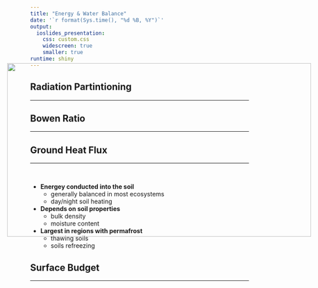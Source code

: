 ```yaml
---
title: "Energy & Water Balance"
date: '`r format(Sys.time(), "%d %B, %Y")`'
output: 
  ioslides_presentation:
    css: custom.css
    widescreen: true
    smaller: true
runtime: shiny
---
```


## Radiation Partintioning
<hr>

<IMG STYLE="position:absolute; TOP:200px; LEFT:175px; WIDTH:700px; HEIGHT:400px" SRC="images/sensible_latent.png">

## Bowen Ratio
<hr>

<IMG STYLE="position:absolute; TOP:200px; LEFT:175px; WIDTH:700px; HEIGHT:400px" SRC="images/bowen.jpg">

## Ground Heat Flux
<hr>
<br />

* **Energey conducted into the soil**
  + generally balanced in most ecosystems
  + day/night soil heating
  
* **Depends on soil properties**
  + bulk density
  + moisture content
  
* **Largest in regions with permafrost**
  + thawing soils
  + soils refreezing

## Surface Budget
<hr>

<IMG STYLE="position:absolute; TOP:200px; LEFT:175px; WIDTH:700px; HEIGHT:400px" SRC="images/surface_budget.jpg">
